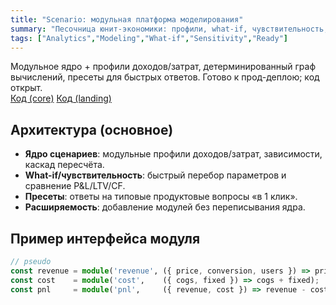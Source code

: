 ```yaml
---
title: "Scenario: модульная платформа моделирования"
summary: "Песочница юнит-экономики: профили, what-if, чувствительность; готово к прод-деплою."
tags: ["Analytics","Modeling","What-if","Sensitivity","Ready"]
---
```


<div className="result-callout">
  Модульное ядро + профили доходов/затрат, детерминированный граф вычислений, пресеты для быстрых ответов. 
  Готово к прод-деплою; код открыт.
</div>

<div className="mt-3 flex flex-wrap gap-2">
  <a className="chip chip-positive" href="https://github.com/IDSidorov-data/scenario-core" target="_blank" rel="noopener noreferrer">Код (core)</a>
  <a className="chip chip-neutral" href="https://github.com/IDSidorov-data/scenario-landing" target="_blank" rel="noopener noreferrer">Код (landing)</a>
</div>

## Архитектура (основное)
- **Ядро сценариев**: модульные профили доходов/затрат, зависимости, каскад пересчёта.  
- **What-if/чувствительность**: быстрый перебор параметров и сравнение P&L/LTV/CF.  
- **Пресеты**: ответы на типовые продуктовые вопросы «в 1 клик».  
- **Расширяемость**: добавление модулей без переписывания ядра.

## Пример интерфейса модуля
```ts
// pseudo
const revenue = module('revenue', ({ price, conversion, users }) => price * conversion * users);
const cost    = module('cost',    ({ cogs, fixed }) => cogs + fixed);
const pnl     = module('pnl',     ({ revenue, cost }) => revenue - cost);
